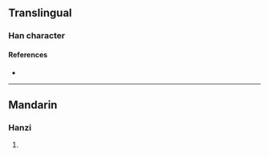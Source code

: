{{character info/new}}
==Translingual==

===Han character===
{{Han char|rn=9|rad=人|as=10|sn=12|four=|canj=OYVW|ids=⿰亻畜}}

====References====
* {{Han ref|kx=0113.190|dkj=00965|dj=0241.090|hdz=10205.080|uh=5097|ud=20631}}

----

==Mandarin==

===Hanzi===
{{cmn-hanzi|pin=[[chù]] ([[chu4]])|wg=ch'u<sup>4</sup>}}

# {{defn|lang=cmn|sort=人10}}